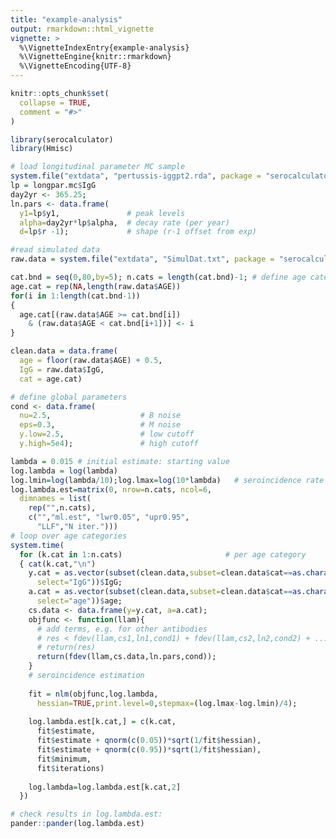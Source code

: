 ```yaml
---
title: "example-analysis"
output: rmarkdown::html_vignette
vignette: >
  %\VignetteIndexEntry{example-analysis}
  %\VignetteEngine{knitr::rmarkdown}
  %\VignetteEncoding{UTF-8}
---
```


```r
knitr::opts_chunk$set(
  collapse = TRUE,
  comment = "#>"
)
```

```r
library(serocalculator)
library(Hmisc)
```

```r

# load longitudinal parameter MC sample
system.file("extdata", "pertussis-iggpt2.rda", package = "serocalculator") |> load() # output: longpar.mc
lp = longpar.mc$IgG
day2yr <- 365.25;
ln.pars <- data.frame(
  y1=lp$y1,               # peak levels
  alpha=day2yr*lp$alpha,  # decay rate (per year)
  d=lp$r -1);             # shape (r-1 offset from exp)

#read simulated data
raw.data = system.file("extdata", "SimulDat.txt", package = "serocalculator") |> read.table(head=TRUE)

```

```r

cat.bnd = seq(0,80,by=5); n.cats = length(cat.bnd)-1; # define age categories
age.cat = rep(NA,length(raw.data$AGE))
for(i in 1:length(cat.bnd-1)) 
{
  age.cat[(raw.data$AGE >= cat.bnd[i])
    & (raw.data$AGE < cat.bnd[i+1])] <- i
}

clean.data = data.frame(
  age = floor(raw.data$AGE) + 0.5,
  IgG = raw.data$IgG,
  cat = age.cat)

# define global parameters
cond <- data.frame(
  nu=2.5,                    # B noise
  eps=0.3,                   # M noise
  y.low=2.5,                 # low cutoff
  y.high=5e4);               # high cutoff

lambda = 0.015 # initial estimate: starting value
log.lambda = log(lambda)
log.lmin=log(lambda/10);log.lmax=log(10*lambda)   # seroincidence rate interval
log.lambda.est=matrix(0, nrow=n.cats, ncol=6,
  dimnames = list(
    rep("",n.cats),
    c("","ml.est", "lwr0.05", "upr0.95",
      "LLF","N iter.")))
# loop over age categories
system.time(
  for (k.cat in 1:n.cats)                       # per age category
  { cat(k.cat,"\n")
    y.cat = as.vector(subset(clean.data,subset=clean.data$cat==as.character(k.cat),
      select="IgG"))$IgG;
    a.cat = as.vector(subset(clean.data,subset=clean.data$cat==as.character(k.cat),
      select="age"))$age;
    cs.data <- data.frame(y=y.cat, a=a.cat);
    objfunc <- function(llam){
      # add terms, e.g. for other antibodies
      # res < fdev(llam,cs1,ln1,cond1) + fdev(llam,cs2,ln2,cond2) + ...
      # return(res)
      return(fdev(llam,cs.data,ln.pars,cond));
    }
    # seroincidence estimation
    
    fit = nlm(objfunc,log.lambda,
      hessian=TRUE,print.level=0,stepmax=(log.lmax-log.lmin)/4);
    
    log.lambda.est[k.cat,] = c(k.cat,
      fit$estimate,
      fit$estimate + qnorm(c(0.05))*sqrt(1/fit$hessian),
      fit$estimate + qnorm(c(0.95))*sqrt(1/fit$hessian),
      fit$minimum,
      fit$iterations)
    
    log.lambda=log.lambda.est[k.cat,2]
  })

```

```r
# check results in log.lambda.est:
pander::pander(log.lambda.est)

```

